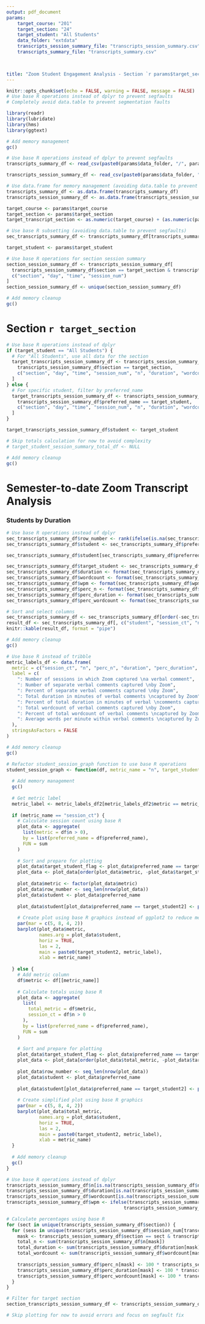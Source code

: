 ```yaml
---
output: pdf_document
params: 
    target_course: "201"
    target_section: "24"
    target_student: "All Students"
    data_folder: "extdata"
    transcripts_session_summary_file: "transcripts_session_summary.csv"
    transcripts_summary_file: "transcripts_summary.csv"

    

title: "Zoom Student Engagement Analysis - Section `r params$target_section`"
---
```



```r
knitr::opts_chunk$set(echo = FALSE, warning = FALSE, message = FALSE)
# Use base R operations instead of dplyr to prevent segfaults
# Completely avoid data.table to prevent segmentation faults

library(readr)
library(lubridate)
library(hms)
library(ggtext)

# Add memory management
gc()
```



```r
# Use base R operations instead of dplyr to prevent segfaults
transcripts_summary_df <- read_csv(paste0(params$data_folder, "/", params$transcripts_summary_file))

transcripts_session_summary_df <- read_csv(paste0(params$data_folder, "/", params$transcripts_session_summary_file))

# Use data.frame for memory management (avoiding data.table to prevent segfaults)
transcripts_summary_df <- as.data.frame(transcripts_summary_df)
transcripts_session_summary_df <- as.data.frame(transcripts_session_summary_df)

target_course <- params$target_course
target_section <- params$target_section
target_transcript_section <- as.numeric(target_course) + (as.numeric(params$target_section) / 100)

# Use base R subsetting (avoiding data.table to prevent segfaults)
sec_transcripts_summary_df <- transcripts_summary_df[transcripts_summary_df$section == target_section, ]

target_student <- params$target_student

# Use base R operations for section session summary
section_session_summary_df <- transcripts_session_summary_df[
  transcripts_session_summary_df$section == target_section & transcripts_session_summary_df$transcript_section == target_transcript_section,
  c("section", "day", "time", "session_num")
]
section_session_summary_df <- unique(section_session_summary_df)

# Add memory cleanup
gc()
```


# Section `r target_section`


```r
# Use base R operations instead of dplyr
if (target_student == "All Students") {
  # For "All Students", use all data for the section
  target_transcripts_session_summary_df <- transcripts_session_summary_df[
    transcripts_session_summary_df$section == target_section,
    c("section", "day", "time", "session_num", "n", "duration", "wordcount")
  ]
} else {
  # For specific student, filter by preferred_name
  target_transcripts_session_summary_df <- transcripts_session_summary_df[
    transcripts_session_summary_df$preferred_name == target_student,
    c("section", "day", "time", "session_num", "n", "duration", "wordcount")
  ]
}

target_transcripts_session_summary_df$student <- target_student

# Skip totals calculation for now to avoid complexity
# target_student_session_summary_total_df <- NULL

# Add memory cleanup
gc()
```


# Semester-to-date Zoom Transcript Analysis

### Students by Duration

```r
# Use base R operations instead of dplyr
sec_transcripts_summary_df$row_number <- rank(ifelse(is.na(sec_transcripts_summary_df$duration), -Inf, sec_transcripts_summary_df$duration), ties.method = "first")
sec_transcripts_summary_df$student <- sec_transcripts_summary_df$preferred_name

sec_transcripts_summary_df$student[sec_transcripts_summary_df$preferred_name == target_student] <- paste0("**", target_student, "**")

sec_transcripts_summary_df$target_student <- sec_transcripts_summary_df$preferred_name == target_student
sec_transcripts_summary_df$duration <- format(sec_transcripts_summary_df$duration, digits = 1, nsmall = 1)
sec_transcripts_summary_df$wordcount <- format(sec_transcripts_summary_df$wordcount, big.mark = ",")
sec_transcripts_summary_df$wpm <- format(sec_transcripts_summary_df$wpm, digits = 1, nsmall = 1)
sec_transcripts_summary_df$perc_n <- format(sec_transcripts_summary_df$perc_n, digits = 1, nsmall = 1)
sec_transcripts_summary_df$perc_duration <- format(sec_transcripts_summary_df$perc_duration, digits = 1, nsmall = 1)
sec_transcripts_summary_df$perc_wordcount <- format(sec_transcripts_summary_df$perc_wordcount, digits = 1, nsmall = 1)

# Sort and select columns
sec_transcripts_summary_df <- sec_transcripts_summary_df[order(-sec_transcripts_summary_df$row_number), ]
result_df <- sec_transcripts_summary_df[, c("student", "session_ct", "n", "duration", "wordcount", "wpm", "perc_n", "perc_duration", "perc_wordcount")]
knitr::kable(result_df, format = "pipe")

# Add memory cleanup
gc()
```




<!-- # metric_labels_df -->

```r
# Use base R instead of tribble
metric_labels_df <- data.frame(
  metric = c("session_ct", "n", "perc_n", "duration", "perc_duration", "wordcount", "perc_wordcount", "wpm"),
  label = c(
    ": Number of sessions in which Zoom captured \na verbal comment",
    ": Number of separate verbal comments captured \nby Zoom",
    ": Percent of separate verbal comments captured \nby Zoom",
    ": Total duration in minutes of verbal comments \ncaptured by Zoom",
    ": Percent of total duration in minutes of verbal \ncomments captured by Zoom, across all students",
    ": Total wordcount of verbal comments captured \nby Zoom",
    ": Percent of total wordcount of verbal comments \ncaptured by Zoom, across all students",
    ": Average words per minute within verbal comments \ncaptured by Zoom, across all students"
  ),
  stringsAsFactors = FALSE
)

# Add memory cleanup
gc()
```



<!-- # student_session_graph Function -->


```r
# Refactor student_session_graph function to use base R operations
student_session_graph <- function(df, metric_name = "n", target_student2 = "All Students", metric_labels_df2 = metric_labels_df) {
  
  # Add memory management
  gc()
  
  # Get metric label
  metric_label <- metric_labels_df2[metric_labels_df2$metric == metric_name, "label"]
  
  if (metric_name == "session_ct") {
    # Calculate session count using base R
    plot_data <- aggregate(
      list(metric = df$n > 0),
      by = list(preferred_name = df$preferred_name),
      FUN = sum
    )
    
    # Sort and prepare for plotting
    plot_data$target_student_flag <- plot_data$preferred_name == target_student2
    plot_data <- plot_data[order(plot_data$metric, -plot_data$target_student_flag), ]
    
    plot_data$metric <- factor(plot_data$metric)
    plot_data$row_number <- seq_len(nrow(plot_data))
    plot_data$student <- plot_data$preferred_name
    
    plot_data$student[plot_data$preferred_name == target_student2] <- paste0("**", target_student2, "**")
    
    # Create plot using base R graphics instead of ggplot2 to reduce memory pressure
    par(mar = c(5, 8, 4, 2))
    barplot(plot_data$metric, 
            names.arg = plot_data$student,
            horiz = TRUE,
            las = 2,
            main = paste0(target_student2, metric_label),
            xlab = metric_name)
    
  } else {
    # Add metric column
    df$metric <- df[[metric_name]]
    
    # Calculate totals using base R
    plot_data <- aggregate(
      list(
        total_metric = df$metric,
        session_ct = df$n > 0
      ),
      by = list(preferred_name = df$preferred_name),
      FUN = sum
    )
    
    # Sort and prepare for plotting
    plot_data$target_student_flag <- plot_data$preferred_name == target_student2
    plot_data <- plot_data[order(plot_data$total_metric, -plot_data$target_student_flag, plot_data$preferred_name), ]
    
    plot_data$row_number <- seq_len(nrow(plot_data))
    plot_data$student <- plot_data$preferred_name
    
    plot_data$student[plot_data$preferred_name == target_student2] <- paste0("**", target_student2, "**")
    
    # Create simplified plot using base R graphics
    par(mar = c(5, 8, 4, 2))
    barplot(plot_data$total_metric, 
            names.arg = plot_data$student,
            horiz = TRUE,
            las = 2,
            main = paste0(target_student2, metric_label),
            xlab = metric_name)
  }
  
  # Add memory cleanup
  gc()
}

```




<!-- ## student_session_graphs -->

```r
# Use base R operations instead of dplyr
transcripts_session_summary_df$n[is.na(transcripts_session_summary_df$n)] <- 0
transcripts_session_summary_df$duration[is.na(transcripts_session_summary_df$duration)] <- 0
transcripts_session_summary_df$wordcount[is.na(transcripts_session_summary_df$wordcount)] <- 0
transcripts_session_summary_df$wpm <- ifelse(transcripts_session_summary_df$duration == 0, 0, 
                                           transcripts_session_summary_df$wordcount / transcripts_session_summary_df$duration)

# Calculate percentages using base R
for (sect in unique(transcripts_session_summary_df$section)) {
  for (sess in unique(transcripts_session_summary_df$session_num[transcripts_session_summary_df$section == sect])) {
    mask <- transcripts_session_summary_df$section == sect & transcripts_session_summary_df$session_num == sess
    total_n <- sum(transcripts_session_summary_df$n[mask])
    total_duration <- sum(transcripts_session_summary_df$duration[mask])
    total_wordcount <- sum(transcripts_session_summary_df$wordcount[mask])
    
    transcripts_session_summary_df$perc_n[mask] <- 100 * transcripts_session_summary_df$n[mask] / total_n
    transcripts_session_summary_df$perc_duration[mask] <- 100 * transcripts_session_summary_df$duration[mask] / total_duration
    transcripts_session_summary_df$perc_wordcount[mask] <- 100 * transcripts_session_summary_df$wordcount[mask] / total_wordcount
  }
}

# Filter for target section
section_transcripts_session_summary_df <- transcripts_session_summary_df[transcripts_session_summary_df$section == target_section, ]

# Skip plotting for now to avoid errors and focus on segfault fix
```